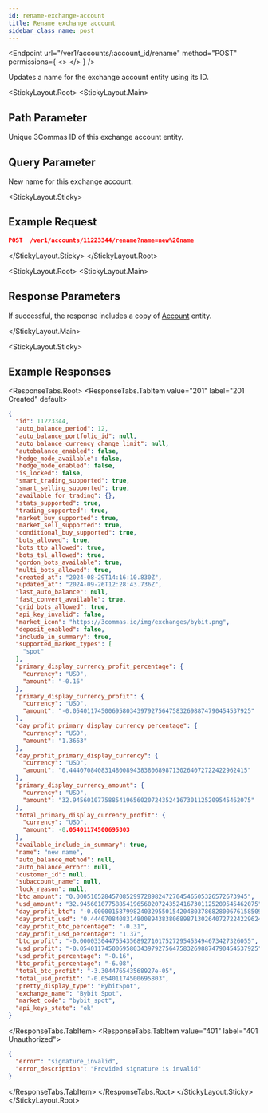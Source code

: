 ```yaml
---
id: rename-exchange-account
title: Rename exchange account
sidebar_class_name: post
---
```




<Endpoint
  url="/ver1/accounts/:account_id/rename"
  method="POST"
  permissions={
    <>
      <Permission title="Permission" description="ACCOUNTS_READ" />
      <Permission title="Security" description="SIGNED" />
    </>
  }
/>

Updates a name for the exchange account entity using its ID.

<StickyLayout.Root>
<StickyLayout.Main>

## Path Parameter

<ApiParam name='account_id' type='integer' id="account_id" required>
    Unique 3Commas ID of this exchange account entity.
</ApiParam>

## Query Parameter

<ApiParam name='name' type='integer' id="name" required>
    New name for this exchange account.
</ApiParam>
</StickyLayout.Main>

<StickyLayout.Sticky>
## Example Request

```json
POST  /ver1/accounts/11223344/rename?name=new%20name
```
</StickyLayout.Sticky>
</StickyLayout.Root>

<StickyLayout.Root>
<StickyLayout.Main>

## Response Parameters 

If successful, the response includes a copy of [Account](/account/0_account_entity.mdx) entity.

</StickyLayout.Main>


<StickyLayout.Sticky>
## Example Responses

<ResponseTabs.Root>
<ResponseTabs.TabItem value="201" label="201 Created" default>

```json
{
  "id": 11223344,
  "auto_balance_period": 12,
  "auto_balance_portfolio_id": null,
  "auto_balance_currency_change_limit": null,
  "autobalance_enabled": false,
  "hedge_mode_available": false,
  "hedge_mode_enabled": false,
  "is_locked": false,
  "smart_trading_supported": true,
  "smart_selling_supported": true,
  "available_for_trading": {},
  "stats_supported": true,
  "trading_supported": true,
  "market_buy_supported": true,
  "market_sell_supported": true,
  "conditional_buy_supported": true,
  "bots_allowed": true,
  "bots_ttp_allowed": true,
  "bots_tsl_allowed": true,
  "gordon_bots_available": true,
  "multi_bots_allowed": true,
  "created_at": "2024-08-29T14:16:10.830Z",
  "updated_at": "2024-09-26T12:28:43.736Z",
  "last_auto_balance": null,
  "fast_convert_available": true,
  "grid_bots_allowed": true,
  "api_key_invalid": false,
  "market_icon": "https://3commas.io/img/exchanges/bybit.png",
  "deposit_enabled": false,
  "include_in_summary": true,
  "supported_market_types": [
    "spot"
  ],
  "primary_display_currency_profit_percentage": {
    "currency": "USD",
    "amount": "-0.16"
  },
  "primary_display_currency_profit": {
    "currency": "USD",
    "amount": "-0.05401174500695803439792756475832698874790454537925"
  },
  "day_profit_primary_display_currency_percentage": {
    "currency": "USD",
    "amount": "1.3663"
  },
  "day_profit_primary_display_currency": {
    "currency": "USD",
    "amount": "0.44407084083148008943838068987130264072722422962415"
  },
  "primary_display_currency_amount": {
    "currency": "USD",
    "amount": "32.94560107758854196560207243524167301125209545462075"
  },
  "total_primary_display_currency_profit": {
    "currency": "USD",
    "amount": -0.05401174500695803
  },
  "available_include_in_summary": true,
  "name": "new name",
  "auto_balance_method": null,
  "auto_balance_error": null,
  "customer_id": null,
  "subaccount_name": null,
  "lock_reason": null,
  "btc_amount": "0.000510528457085299728982472704546505326572673945",
  "usd_amount": "32.94560107758854196560207243524167301125209545462075",
  "day_profit_btc": "-0.00000158799824032955015420480378682800676158509741104",
  "day_profit_usd": "0.44407084083148008943838068987130264072722422962415",
  "day_profit_btc_percentage": "-0.31",
  "day_profit_usd_percentage": "1.37",
  "btc_profit": "-0.000033044765435689271017527295453494673427326055",
  "usd_profit": "-0.05401174500695803439792756475832698874790454537925",
  "usd_profit_percentage": "-0.16",
  "btc_profit_percentage": "-6.08",
  "total_btc_profit": "-3.304476543568927e-05",
  "total_usd_profit": "-0.05401174500695803",
  "pretty_display_type": "BybitSpot",
  "exchange_name": "Bybit Spot",
  "market_code": "bybit_spot",
  "api_keys_state": "ok"
}
```
</ResponseTabs.TabItem>
<ResponseTabs.TabItem value="401" label="401 Unauthorized">
  
```json
{
  "error": "signature_invalid",
  "error_description": "Provided signature is invalid"
}
```
  </ResponseTabs.TabItem>
    </ResponseTabs.Root>
    </StickyLayout.Sticky>
</StickyLayout.Root>
